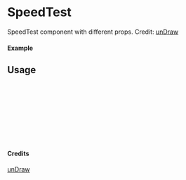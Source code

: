 
<Meta of={SpeedTest} title="unDraw/SpeedTest" />

# SpeedTest

SpeedTest component with different props.
Credit: [unDraw](https://undraw.co/illustrations)

#### Example

<Canvas of={SpeedTest.Primary} />

## Usage

```ts
import { SpeedTest } from "yadl-ui";

const Example = () => {
  return (
      <SpeedTest />
  );
};

export default Example;
```

#### Credits
[unDraw](https://undraw.co/illustrations)

